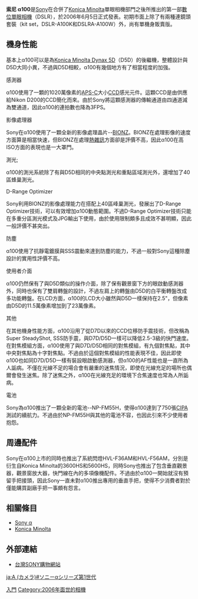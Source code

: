 {{Infobox Digicam
| image = [[Image:SonyDSLRAlpha100_VL.jpg|300px]]
| model = Sony α 100
| kind = [[數位單眼相機|數位單眼相機]]
| sensor = 23.6 mm × 15.8 mm 10.2 百萬像素 APS-C [[CCD|CCD]]
| res = 3872 × 2592 像素
| lens = Sony α / Konica Minolta A 接環
| shutter = 電子控制垂直快門
| shutterRange = 30–1/4000 sec, Bulb快門
| metering = TTL 測光<br />感應器：40 分區蜂巢式測光SPC<br />靈敏度範圍：EV 1～20（點測光模式時 EV4-20）（ISO 100，使用 F1.4 鏡頭）
<br />模式：多重分區測光，中央加權，點測光
| emode = 
| mmode = 多重區間、中央重點與點測光
| farea = 9點對焦，中央十字對焦
| fmode = 手動選擇，點對焦，連續對焦，對焦鎖定
| cont = 3幅/秒，JPG模式無限制，RAW模式連續6張
| viewfinder = 光學觀景窗，0.83倍放大綠，95%視野率
| speedRange = Auto, 100, 200, 400, 800, 1600, Lo 80, Hi 200
| flash = 
| flbkt = 
| fcbkt = 
| WB =  自動模式、預設模式（日光、陰影、陰天、白熾燈、日光燈、閃光燈）、色溫模式（2500-9900K ，具有 19 階紅／綠 補償）、自訂白平衡
| wbbkt = 3 frames
| rearLCD = 2.5 型 TFT LCD 23萬畫素
| storage =  CompactFlash I/II, Memory Stick PRO, Memory Stick PRO Duo
| battery = 7.2 V, 1600 mAh
| weight = {{convert|545|g|abbr=on}}
| obp = 
}}

'''索尼 α100'''是[[Sony|Sony]]在合併了[[Konica_Minolta|Konica Minolta]]單眼相機部門之後所推出的第一部[[數位單眼相機|數位單眼相機]]（DSLR），於2006年6月5日正式發表。初期市面上除了有兩種連鏡頭套裝（kit set，DSLR-A100K和DSLRA-A100W）外，尚有單機身販賣版。

== 機身性能 ==
基本上α100可以是為[[Konica_Minolta_Dynax_5D|Konica Minolta Dynax 5D]]（D5D）的後繼機，整體設計與D5D大同小異，不過與D5D相較，α100有幾個地方有了相當程度的加強。

;感測器
α100使用了一顆的1020萬像素的[[APS-C|APS-C]]大小[[CCD|CCD]]感光元件。這顆CCD是由供應給Nikon D200的CCD簡化而來。由於Sony將這顆感測器的傳輸通道由四通道減為雙通道，因此α100的連拍數也降為3FPS。

;影像處理器
Sony在α100使用了一顆全新的影像處理晶片--[[BIONZ|BIONZ]]。BIONZ在處理影像的速度方面算是相當快速，但BIONZ在處理[[熱雜訊|熱雜訊]]方面卻是評價不高，因此α100在高ISO方面的表現也是一大罩門。

;測光;
α100的測光系統除了有與D5D相同的中央點測光和重點區域測光外，還增加了40區蜂巢測光。

;D-Range Optimizer
Sony利用BIONZ的影像處理能力在搭配上40區峰巢測光，發展出了D-Range Optimizer技術，可以有效增加α100動態範圍。不過D-Range Optimizer技術只能在多重分區測光模式及JPG輸出下使用，由於使用限制頗多且成效不甚明顯，因此一般評價不甚突出。

;防塵
α100使用了抗靜電鍍膜與SSS震動來達到防塵的能力，不過一般對Sony這種除塵設計的實用性評價不高。

;使用者介面
α100仍然保有了與D5D類似的操作介面，除了保有觀景窗下方的眼啟動感測器外，同時也保有了雙肩轉盤的設計，不過左肩上的轉盤由D5D的白平衡轉盤改成多功能轉盤。在LCD方面，α100的LCD大小雖然與D5D一樣保持在2.5"，但像素由D5D的11.5萬像素增加到了23萬像素。

;其他
在其他機身性能方面，α100沿用了從D7D以來的CCD位移防手震技術，但改稱為Super SteadyShot, SSS防手震，與D7D/D5D一樣可以降低2.5-3級的快門速度。在對焦模組方面，α100使用了與D7D/D5D相同的對焦模組，有九個對焦點，其中中央對焦點為十字對焦點。不過由於這個對焦模組的性能表現不佳，因此即使α100也如同D7D/D5D一樣有裝設眼啟動感測器，但α100的AF性能也是一直所為人詬病。不僅在光線不足的場合會有嚴重的迷焦情況，即使在光線充足的場所也偶爾會發生迷焦。除了迷焦之外，α100在光線充足的環境下合焦速度也常為人所詬病。

;電池
Sony為α100推出了一顆全新的電池--NP-FM55H，使得α100達到了750張[[相机影像器材工业协会|CIPA]]測試的續航力。不過由於NP-FM55H與其他的電池不容，也因此引來不少使用者抱怨。

== 周邊配件 ==
Sony在α100上市的同時也推出了系統閃燈HVL-F36AM和HVL-F56AM，分別是衍生自Konica Minolta的3600HS和5600HS，同時Sony也推出了包含垂直觀景器，觀景窗放大器，快門線在內的多項像機配件。不過由於α100一開始就沒有預留手把接頭，因此Sony一直未對α100推出專用的垂直手把，使得不少消費者對於僅能購買副廠手把一事頗有怨言。

== 相關條目 ==
* [[Sony_α|Sony α]]
* [[Konica_Minolta|Konica Minolta]]

==外部連結==
* [http://www.sonystyle.com.tw/is-bin/INTERSHOP.enfinity/WFS/Sony-SonyStyle-Site/zh_TW/-/TWD/ViewProductDetail-Start?productSKU=DSLR-A100H/B#productContain 台灣SONY購物網站]

{{Sony Digital Camera List}}

[[Category:索尼A接環數位單眼相機|入門]]
[[Category:2006年面世的相機|Category:2006年面世的相機]]

[[ja:Α_(カメラ)#ソニーαシリーズ第1世代|ja:Α (カメラ)#ソニーαシリーズ第1世代]]